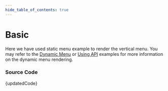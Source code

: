 ```yaml
---
hide_table_of_contents: true
---
```



# Basic

Here we have used static menu example to render the vertical menu. You may refer to the [Dynamic Menu](/docs/menu-examples/vertical-examples/menu-render/dynamic-menu) or [Using API](/docs/menu-examples/vertical-examples/menu-render/menu-with-api) examples for more information on the dynamic menu rendering.


<BrowserWindow url='/vertical-menu/vertical-nav/basic'>
  <Provider>
    <Basic />
  </Provider>
</BrowserWindow>

### Source Code

<TsToJsCodeSnippet>{updatedCode}</TsToJsCodeSnippet>

